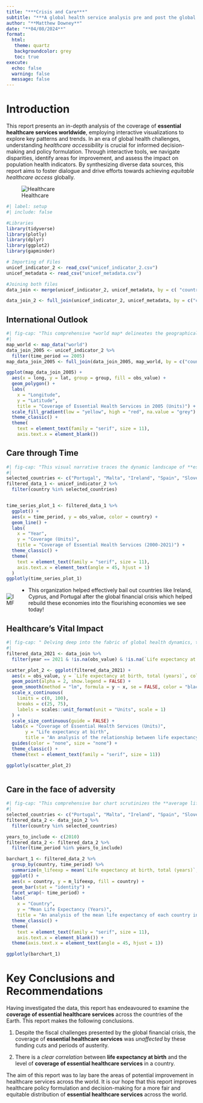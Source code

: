 ```yaml
---
title: "***Crisis and Care***"
subtitle: "***A global health service analysis pre and post the global financial crisis***"
author: "**Matthew Downey**"
date: "**04/08/2024**"
format:
  html:
   theme: quartz
   backgroundcolor: grey
   toc: true 
execute:
  echo: false
  warning: false
  message: false
---
```

# **Introduction**
This report presents an in-depth analysis of the coverage of **essential healthcare services worldwide**, employing interactive visualizations to explore key patterns and trends. In an era of global health challenges, understanding *healthcare accessibility* is crucial for informed decision-making and policy formulation. Through interactive tools, we navigate disparities, identify areas for improvement, and assess the impact on population health indicators. By synthesizing diverse data sources, this report aims to foster dialogue and drive efforts towards achieving *equitable healthcare access* globally.

![Healthcare](Healthcare.jfif)

```r
#| label: setup
#| include: false

#Libraries
library(tidyverse)
library(plotly)
library(dplyr)
library(ggplot2)
library(gapminder)

# Importing of Files
unicef_indicator_2 <- read_csv("unicef_indicator_2.csv")
unicef_metadata <- read_csv("unicef_metadata.csv")

#Joining both files
data_join <- merge(unicef_indicator_2, unicef_metadata, by = c( "country" = "country"))

data_join_2 <- full_join(unicef_indicator_2, unicef_metadata, by = c("country" = "country"))

```

## **International Outlook**
```r
#| fig-cap: "This comprehensive *world map* delineates the geographical spread of **essential healthcare services coverage**, offering a nuanced perspective on accessibility and the quality of healthcare provision in different nations in the year **2005**. Through a spectrum of colors, ranging from minimal to comprehensive coverage, this visualization illuminates disparities and highlights areas of need, guiding efforts towards equitable healthcare access and global health improvement initiatives."
#| 
map_world <- map_data("world")
data_join_2005 <- unicef_indicator_2 %>%
  filter(time_period == 2005)
map_data_join_2005 <- full_join(data_join_2005, map_world, by = c("country" = "region"))

ggplot(map_data_join_2005) +
  aes(x = long, y = lat, group = group, fill = obs_value) + 
  geom_polygon() +
  labs(
    x = "Longitude",
    y = "Latitude",
    title = "Coverage of Essential Health Services in 2005 (Units)") +
  scale_fill_gradient(low = "yellow", high = "red", na.value = "grey") +
  theme_classic() +
  theme(
    text = element_text(family = "serif", size = 11), 
    axis.text.x = element_blank())
```

## **Care through Time**
```r
#| fig-cap: "This visual narrative traces the dynamic landscape of **essential healthcare service** provision across ten countries navigating *economic turbulence* in the aftermath of the *global financial downturn*. Spanning years of recovery and resilience, this temporal exploration sheds light on the ebb and flow of healthcare access amidst fiscal challenges, presenting a compelling narrative to inform strategic interventions and foster sustainable health system strengthening in post-crisis contexts. It is interesting to note that despite the *global economic crash*, the coverage of **essential health services** continued to improve in the years following."
#| 
selected_countries <- c("Portugal", "Malta", "Ireland", "Spain", "Slovenia", "Greece", "Romania", "Hungary", "Cyprus", "Latvia")
filtered_data_1 <- unicef_indicator_2 %>% 
  filter(country %in% selected_countries)


time_series_plot_1 <- filtered_data_1 %>% 
  ggplot() +
  aes(x = time_period, y = obs_value, color = country) +
  geom_line() +
  labs(
    x = "Year",
    y = "Coverage (Units)",
    title = "Coverage of Essential Health Services (2000-2021)") +
  theme_classic() +
  theme(
    text = element_text(family = "serif", size = 11), 
    axis.text.x = element_text(angle = 45, hjust = 1)
  )
ggplotly(time_series_plot_1)
```

<div style="display: flex; align-items: center;">
  <img src="IMF.png" alt="IMF" style="margin-right: 10px;">
  <ul style="margin: 0;">
    <li>This organization helped effectively bail out countries like Ireland, Cyprus, and Portugal after the global financial crisis which helped rebuild these economies into the flourishing economies we see today!</li>
  </ul>
</div>

## **Healthcare's Vital Impact**
```r
#| fig-cap: " Delving deep into the fabric of global health dynamics, this visualization intricately examines the correlations between **life expectancy** and the breadth of **essential healthcare services** accessible worldwide in **2021**. Unveiling a tapestry of interconnected factors, it sheds light on disparities and opportunities for enhancing healthcare equity, underscoring the imperative for informed strategies and collaborative efforts to advance public health outcomes on a global scale."
#| 
filtered_data_2021 <- data_join %>%
  filter(year == 2021 & !is.na(obs_value) & !is.na(`Life expectancy at birth, total (years)`))

scatter_plot_2 <- ggplot(filtered_data_2021) +
  aes(x = obs_value, y = `Life expectancy at birth, total (years)`, color = country) +
  geom_point(alpha = 2, show.legend = FALSE) +
  geom_smooth(method = "lm", formula = y ~ x, se = FALSE, color = "black", linewidth = 0.8) +
  scale_x_continuous(
    limits = c(0, 100),
    breaks = c(25, 75), 
    labels = scales::unit_format(unit = "Units", scale = 1)
  ) +
  scale_size_continuous(guide = FALSE) +
  labs(x = "Coverage of Essential Health Services (Units)",
       y = "Life expectancy at birth", 
       title = "An analysis of the relationship between life expectancy and the coverage of EHS in 2021") +
  guides(color = "none", size = "none") +
  theme_classic() +
  theme(text = element_text(family = "serif", size = 11))

ggplotly(scatter_plot_2)



```

## **Care in the face of adversity**
```r
#| fig-cap: "This comprehensive bar chart scrutinizes the **average life expectancy** trends across ten nations in **2010** grappling with economic challenges following the *global financial downturn*. Offering a detailed portrayal of post-crisis health trajectories, it underscores the resilience and perseverance of communities amidst financial adversity. By unraveling the intricacies of health outcomes, this visualization provides a compelling narrative to inform policy decisions and catalyze targeted interventions aimed at fostering sustainable well-being in post-crisis landscapes."
#| 
selected_countries <- c("Portugal", "Malta", "Ireland", "Spain", "Slovenia", "Greece", "Romania", "Hungary", "Cyprus", "Latvia")
filtered_data_2 <- data_join_2 %>%
  filter(country %in% selected_countries)

years_to_include <- c(2010)
filtered_data_2 <- filtered_data_2 %>%
  filter(time_period %in% years_to_include)

barchart_1 <- filtered_data_2 %>%
  group_by(country, time_period) %>%
  summarize(m_lifeexp = mean(`Life expectancy at birth, total (years)`, na.rm = TRUE)) %>%
  ggplot() +
  aes(x = country, y = m_lifeexp, fill = country) +  
  geom_bar(stat = "identity") +
  facet_wrap(~ time_period) +
  labs(
    x = "Country",
    y = "Mean Life Expectancy (Years)",
    title = "An analysis of the mean life expectancy of each country in 2005") +
  theme_classic() +
  theme(
    text = element_text(family = "serif", size = 11), 
    axis.text.x = element_blank()) +
  theme(axis.text.x = element_text(angle = 45, hjust = 1))

ggplotly(barchart_1)
```

# **Key Conclusions and Recommendations** 
Having investigated the data, this report has endeavoured to examine the **coverage of essential healthcare services** across the countries of the Earth. This report makes the following conclusions.

1. Despite the fiscal challenges presented by the global financial crisis, the coverage of **essential healthcare services** was *unaffected* by these funding cuts and periods of austerity.

2. There is a *clear correlation* between **life expectancy at birth** and the level of **coverage of essential healthcare services** in a country.

The aim of this report was to lay bare the areas of potential improvement in healthcare services across the world. It is our hope that this report improves healthcare policy formulation and decision-making for a more fair and equitable distribution of **essential healthcare services** across the world.
